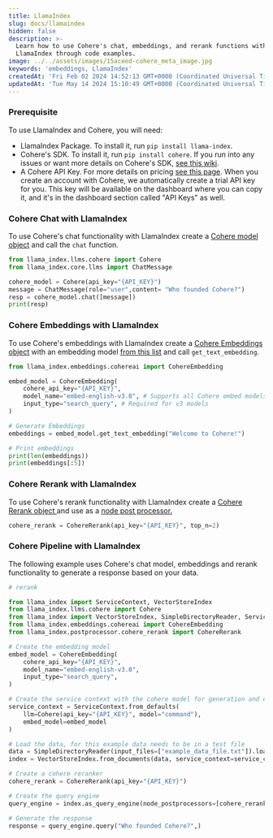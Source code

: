 ```yaml
---
title: LlamaIndex
slug: docs/llamaindex
hidden: false
description: >-
  Learn how to use Cohere's chat, embeddings, and rerank functions with
  LlamaIndex through code examples.
image: ../../assets/images/15aceed-cohere_meta_image.jpg
keywords: 'embeddings, LlamaIndex'
createdAt: 'Fri Feb 02 2024 14:52:13 GMT+0000 (Coordinated Universal Time)'
updatedAt: 'Tue May 14 2024 15:10:49 GMT+0000 (Coordinated Universal Time)'
---
```

### Prerequisite

To use LlamaIndex and Cohere, you will need: 

- LlamaIndex Package. To install it, run `pip install llama-index`. 
- Cohere's SDK. To install it, run `pip install cohere`. If you run into any issues or want more details on Cohere's SDK, [see this wiki](https://github.com/cohere-ai/cohere-python).
- A Cohere API Key. For more details on pricing [see this page](https://cohere.com/pricing). When you create an account with Cohere, we automatically create a trial API key for you. This key will be available on the dashboard where you can copy it, and it's in the dashboard section called "API Keys" as well.

### Cohere Chat with LlamaIndex

To use Cohere's chat functionality with LlamaIndex create a [Cohere model object](https://docs.llamaindex.ai/en/stable/examples/llm/cohere.html) and call the `chat` function. 

```python PYTHON
from llama_index.llms.cohere import Cohere
from llama_index.core.llms import ChatMessage

cohere_model = Cohere(api_key="{API_KEY}")
message = ChatMessage(role="user",content= "Who founded Cohere?")
resp = cohere_model.chat([message])
print(resp)
```

### Cohere Embeddings with LlamaIndex

To use Cohere's embeddings with LlamaIndex create a [Cohere Embeddings object](https://docs.llamaindex.ai/en/stable/examples/embeddings/cohereai.html) with an embedding model [from this list](/reference/embed) and call `get_text_embedding`.

```python PYTHON
from llama_index.embeddings.cohereai import CohereEmbedding

embed_model = CohereEmbedding(
    cohere_api_key="{API_KEY}",
    model_name="embed-english-v3.0", # Supports all Cohere embed models
    input_type="search_query", # Required for v3 models
)

# Generate Embeddings
embeddings = embed_model.get_text_embedding("Welcome to Cohere!")

# Print embeddings
print(len(embeddings))
print(embeddings[:5])
```

### Cohere Rerank with LlamaIndex

To use Cohere's rerank functionality with LlamaIndex create a [ Cohere Rerank object ](https://docs.llamaindex.ai/en/latest/examples/node_postprocessor/CohereRerank.html#) and use as a [node post processor.](https://docs.llamaindex.ai/en/stable/module_guides/querying/node_postprocessors/root.html)

```python PYTHON
cohere_rerank = CohereRerank(api_key="{API_KEY}", top_n=2)
```

### Cohere Pipeline with LlamaIndex

The following example uses Cohere's chat model, embeddings and rerank functionality to generate a response based on your data. 

```python PYTHON
# rerank

from llama_index import ServiceContext, VectorStoreIndex
from llama_index.llms.cohere import Cohere
from llama_index import VectorStoreIndex, SimpleDirectoryReader, ServiceContext
from llama_index.embeddings.cohereai import CohereEmbedding
from llama_index.postprocessor.cohere_rerank import CohereRerank

# Create the embedding model
embed_model = CohereEmbedding(
    cohere_api_key="{API_KEY}",
    model_name="embed-english-v3.0",
    input_type="search_query",
)

# Create the service context with the cohere model for generation and embedding model
service_context = ServiceContext.from_defaults(
    llm=Cohere(api_key="{API_KEY}", model="command"),
    embed_model=embed_model
)

# Load the data, for this example data needs to be in a test file 
data = SimpleDirectoryReader(input_files=["example_data_file.txt"]).load_data()
index = VectorStoreIndex.from_documents(data, service_context=service_context)

# Create a cohere reranker 
cohere_rerank = CohereRerank(api_key="{API_KEY}")

# Create the query engine
query_engine = index.as_query_engine(node_postprocessors=[cohere_rerank])

# Generate the response
response = query_engine.query("Who founded Cohere?",)
```
